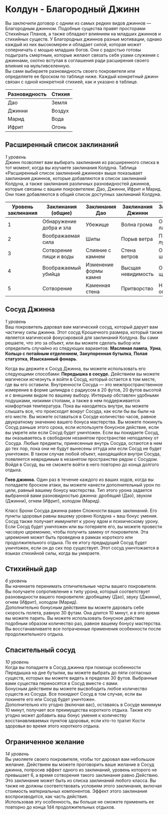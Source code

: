 # Колдун - Благородный Джинн
Вы заключили договор с одним из самых редких видов джиннов — Благородным джинном. Подобные существа правят просторами Стихийных Планов, а
также обладают влиянием на младших джиннов и стихийных существ. У Благородных джиннов разные
мотивации, однако каждый из них высокомерен и обладает силой, которая может соперничать с мощью младших богов. Они с
радостью готовы подыграть смертным, которые желают связать себя узами служения с джиннами, охотно вступая в соглашения ради
расширения своего влияния на мультивселенную.  
Вы сами выбираете разновидность своего покровителя или определяете ее броском по таблице ниже. Каждый конкретный джинн
связан с одной конкретной стихией, как и указано в таблице.

| Разновидность | Стихия |
|---------------|--------|
|   Дао         | Земля  |
|   Джинни      | Воздух |
|   Марид       | Вода   |
|   Ифрит       | Огонь  |

## Расширенный список заклинаний
_1 уровень_  
Джинн позволяет вам выбирать заклинания из расширенного списка в тот момент, когда вы изучаете заклинания Колдуна. Таблица
«Расширенный список заклинаний джиннов» выше показывает заклинания джиннов, которые добавляются в список заклинаний Колдуна, а
также заклинания различных разновидностей джиннов, которые связаны с вашим покровителем: Дао, Джинни, Ифрит и Марид.
Они тоже добавляются в общий список доступных заклинаний Колдуна.

| Уровень заклинания | Заклинания (общие)       | Заклинания Дао        | Заклинания Джинни | Заклинания Ифрит | Заклинания Марид |
|--------------------|--------------------------|-----------------------|-------------------|------------------|------------------|
|  1                 | Обнаружение добра и зла  | Убежище               | Волна грома       | Огненные ладони  | Туманное облако  |
|  2                 | Воображаемая сила        | Шипы                  | Порыв ветра       | Палящий луч      | Размытый образ   |
|  3                 | Сотворение пищи и воды   | Слияние с камнем      | Стена ветров      | Огненный шар     | Метель           |
|  4                 | Воображаемый убийца      | Изменение формы камня | Высщая невидимость| Огненный щит     | Власть над водами|
|  5                 | Сотворение               | Каменная стена        | Притворство       | Небесный огонь   | Конус холода     |

## Сосуд Джинна
_1 уровень_  
Ваш покровитель даровал вам магический сосуд, который дарует вам частичку силы джинна. Этот сосуд Крошечного размера, который
также является магической фокусировкой для заклинаний Колдуна. Вы сами решаете, что это за объект, или вы
можете сделать выбор или определить случайно из следующих вариантов: **Масляная лампа**, **Урна**, **Кольцо с потайным отделением**,
**Закупоренная бутылка**, **Полая статуэтка**, **Изысканный фонарь**.

Когда вы держите к Сосуд Джинна, вы можете использовать его следующими способами:
**Передышка в сосуде.** Действием вы можете магически исчезнуть и войти в Сосуд, который остается в том месте, где вы
его оставили. Внутренности Сосуда — это межпространственное измерение в форме цилиндра с радиусом в 20 футов, 20 футов
высотой и с внешним видом по вашему выбору. Интерьер обставлен удобными подушками, низкими столами, а также в нем
поддерживается комфортная температура. Пока вы находитесь внутри, вы можете слышать все, что происходит вокруг Сосуда,
как если бы вы были на его месте. Вы можете оставаться в Сосуде количество часов, равное
двукратному значению вашего бонуса мастерства. Вы можете покинуть Сосуд раньше этого 
срока, если используете бонусное действие, если вы умрете или если Сосуд будет
уничтожен. Если вы покидаете Сосуд, вы оказываетесь в свободном незанятом
пространстве неподалеку от Сосуда. Любые предметы, принесенные внутрь Сосуда,
остаются в нем до тех пор, пока они не будут вынесены оттуда или если Сосуд не будет
уничтожен. В таком случае любой объект, находящийся внутри Сосуда, появляется невредимым в незанятом пространстве рядом с Сосудом.
Войдя в Сосуд, вы не сможете войти в него повторно до конца долгого отдыха.

**Гнев джинна.** Один раз в течение каждого из ваших ходов, когда вы попадаете броском
атаки, вы можете нанести дополнительный урон по цели, равный вашему бонусу мастерства.
Тип этого урона задается выбранной вами разновидностью джинна: дробящий (Дао),
звуком (Джинни), огнем (Ифрит), холодом (Марид).

Класс Брони Сосуда джинна равен Сложности ваших заклинаний. Его пункты
здоровья равны вашему уровню Колдуна + ваш бонус умения. Сосуд также получает
иммунитет к урону ядом и психическому урону.  
Если Сосуд будет уничтожен или вы потеряете его, вы можете провести часовую
церемонию, чтобы получить замену от покровителя. Эта церемония может быть проведена в рамках короткого или продолжительного
отдыха. По ее итогу предыдущий Сосуд будет уничтожен, если он до сих пор существует. Этот сосуд уничтожается в языках стихийной
силы, когда вы умираете.

## Стихийный дар
_6 уровень_  
Вы начинаете перенимать отличительные черты вашего покровителя. Вы получаете сопротивление к типу урона, который
соответствует разновидности вашего покровителя: дробящему (Дао), звуку (Джинни), огнем (Ифрит), холодом (Марид).  
Дополнительно бонусным действием вы можете даровать себе скорость полета, равную
30 футам. Она длится 10 минут, и в это время вы можете парить. Вы можете использовать
бонусное действие подобным образом количество раз, равное вашему бонусу мастерства. Вы восстанавливаете все потраченные
применения особенности после продолжительного отдыха.

## Спасительный сосуд
_10 уровень_  
Когда вы попадаете в Сосуд джинна при помощи особенности Передышка на дне
бутылки, вы можете выбрать до пяти согласных существ, которых вы можете видеть в пределах 30 футов. Выбранные вами
существа переносятся в Сосуд вместе с вами.  
Бонусным действием вы можете высвободить любое количество существ из Сосуда. Все покидают Сосуд в том случае, если
вы покинете его или Сосуд будет уничтожен.  
Дополнительно кто угодно (включая вас), оставаясь в Сосуде минимум 10 минут, получает все преимущества короткого отдыха.
Также кто угодно может добавить ваш бонус умения к количеству восстанавливаемых пунктов здоровья, если кто-то тратит Кости
здоровья во время этого короткого отдыха.

## Ограниченное желание
_14 уровень_  
Вы умоляете своего покровителя, чтобы тот даровал вам небольшое желание. Действием вы можете проговорить ваше желание в Сосуд
джинна, попросив эффект одного из заклинаний, уровень которого не превышает 6, а время сотворения такого заклинания равно
Действию. Это заклинание может быть из списка заклинаний любого класса. Вы также не должны соответствовать условиям этого
заклинания, включая стоимость материальных компонентов. Эффект этого заклинания воспроизводится, как часть действия.  
Использовав эту особенность, вы больше не сможете применить ее повторно до конца 1d4 продолжительных отдыхов.